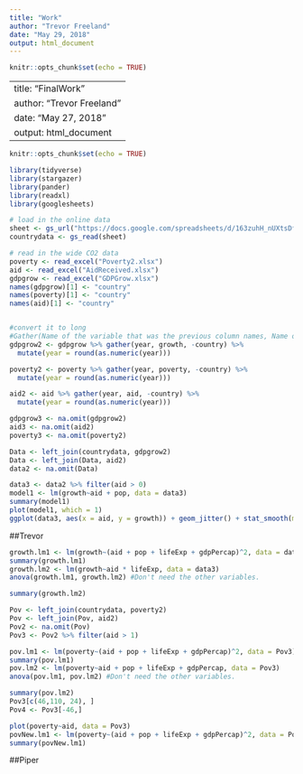 ```yaml
---
title: "Work"
author: "Trevor Freeland"
date: "May 29, 2018"
output: html_document
---
```


```r
knitr::opts_chunk$set(echo = TRUE)
```

---
title: "FinalWork"
author: "Trevor Freeland"
date: "May 27, 2018"
output: html_document
---

```r
knitr::opts_chunk$set(echo = TRUE)
```

```r
library(tidyverse)
library(stargazer)
library(pander)
library(readxl)
library(googlesheets)
```

```r
# load in the online data
sheet <- gs_url("https://docs.google.com/spreadsheets/d/163zuhH_nUXtsDfnnrzuDxJOj4D3Ago1ldEA960JZPmE/")
countrydata <- gs_read(sheet)
```

```r
# read in the wide CO2 data
poverty <- read_excel("Poverty2.xlsx")
aid <- read_excel("AidReceived.xlsx")
gdpgrow <- read_excel("GDPGrow.xlsx")
names(gdpgrow)[1] <- "country"
names(poverty)[1] <- "country"
names(aid)[1] <- "country"


#convert it to long
#Gather(Name of the variable that was the previous column names, Name of the variable that was in our data cells, grab everything except for the country variable)
gdpgrow2 <- gdpgrow %>% gather(year, growth, -country) %>%
  mutate(year = round(as.numeric(year)))

poverty2 <- poverty %>% gather(year, poverty, -country) %>%
  mutate(year = round(as.numeric(year)))

aid2 <- aid %>% gather(year, aid, -country) %>%
  mutate(year = round(as.numeric(year)))

gdpgrow3 <- na.omit(gdpgrow2)
aid3 <- na.omit(aid2)
poverty3 <- na.omit(poverty2)

Data <- left_join(countrydata, gdpgrow2)
Data <- left_join(Data, aid2)
data2 <- na.omit(Data)
```

```r
data3 <- data2 %>% filter(aid > 0)
model1 <- lm(growth~aid + pop, data = data3)
summary(model1)
plot(model1, which = 1)
ggplot(data3, aes(x = aid, y = growth)) + geom_jitter() + stat_smooth(method = "lm")
```


##Trevor

```r
growth.lm1 <- lm(growth~(aid + pop + lifeExp + gdpPercap)^2, data = data3)
summary(growth.lm1)
growth.lm2 <- lm(growth~aid * lifeExp, data = data3)
anova(growth.lm1, growth.lm2) #Don't need the other variables.

summary(growth.lm2)
```

```r
Pov <- left_join(countrydata, poverty2)
Pov <- left_join(Pov, aid2)
Pov2 <- na.omit(Pov)
Pov3 <- Pov2 %>% filter(aid > 1)

pov.lm1 <- lm(poverty~(aid + pop + lifeExp + gdpPercap)^2, data = Pov3)
summary(pov.lm1)
pov.lm2 <- lm(poverty~aid + pop + lifeExp + gdpPercap, data = Pov3)
anova(pov.lm1, pov.lm2) #Don't need the other variables.

summary(pov.lm2)
Pov3[c(46,110, 24), ]
Pov4 <- Pov3[-46,]

plot(poverty~aid, data = Pov3)
povNew.lm1 <- lm(poverty~(aid + pop + lifeExp + gdpPercap)^2, data = Pov4)
summary(povNew.lm1)
```


##Piper




